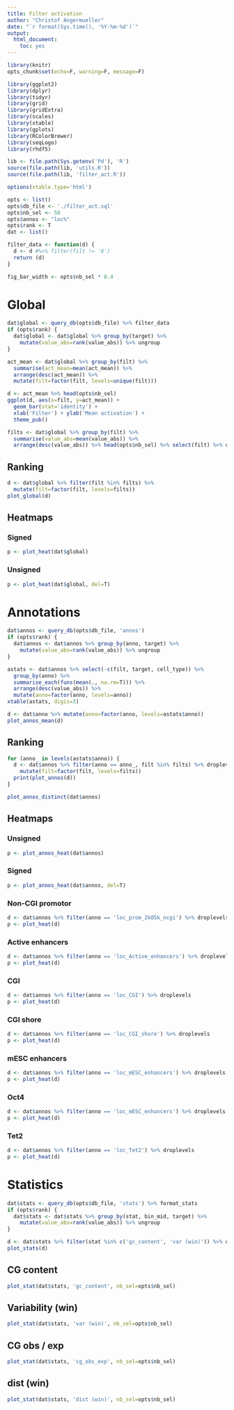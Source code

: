 ```yaml
---
title: Filter activation
author: "Christof Angermueller"
date: "`r format(Sys.time(), '%Y-%m-%d')`"
output:
  html_document:
    toc: yes
---
```


```r
library(knitr)
opts_chunk$set(echo=F, warning=F, message=F)
```

```r
library(ggplot2)
library(dplyr)
library(tidyr)
library(grid)
library(gridExtra)
library(scales)
library(xtable)
library(gplots)
library(RColorBrewer)
library(seqLogo)
library(rhdf5)

lib <- file.path(Sys.getenv('Pd'), 'R')
source(file.path(lib, 'utils.R'))
source(file.path(lib, 'filter_act.R'))
```

```r
options(xtable.type='html')
```

```r
opts <- list()
opts$db_file <- './filter_act.sql'
opts$nb_sel <- 50
opts$annos <- "loc%"
opts$rank <- T
dat <- list()

filter_data <- function(d) {
  d <- d #%>% filter(filt != '8')
  return (d)
}
```

<style>
img {
    max-width: none;
}
</style>

```r
fig_bar_width <- opts$nb_sel * 0.4
```

# Global

```r
dat$global <- query_db(opts$db_file) %>% filter_data
if (opts$rank) {
  dat$global <- dat$global %>% group_by(target) %>%
    mutate(value_abs=rank(value_abs)) %>% ungroup
}
```

```r
act_mean <- dat$global %>% group_by(filt) %>%
  summarise(act_mean=mean(act_mean)) %>%
  arrange(desc(act_mean)) %>%
  mutate(filt=factor(filt, levels=unique(filt)))
```

```r
d <- act_mean %>% head(opts$nb_sel)
ggplot(d, aes(x=filt, y=act_mean)) +
  geom_bar(stat='identity') +
  xlab('Filter') + ylab('Mean activation') +
  theme_pub()
```

```r
filts <- dat$global %>% group_by(filt) %>%
  summarise(value_abs=mean(value_abs)) %>%
  arrange(desc(value_abs)) %>% head(opts$nb_sel) %>% select(filt) %>% unlist
```


## Ranking

```r
d <- dat$global %>% filter(filt %in% filts) %>%
  mutate(filt=factor(filt, levels=filts))
plot_global(d)
```

## Heatmaps

### Signed
```r
p <- plot_heat(dat$global)
```

### Unsigned
```r
p <- plot_heat(dat$global, del=T)
```







# Annotations

```r
dat$annos <- query_db(opts$db_file, 'annos')
if (opts$rank) {
  dat$annos <- dat$annos %>% group_by(anno, target) %>%
    mutate(value_abs=rank(value_abs)) %>% ungroup
}
```

```r
astats <- dat$annos %>% select(-c(filt, target, cell_type)) %>%
  group_by(anno) %>%
  summarise_each(funs(mean(., na.rm=T))) %>%
  arrange(desc(value_abs)) %>%
  mutate(anno=factor(anno, levels=anno))
xtable(astats, digis=3)
```

```r
d <- dat$anno %>% mutate(anno=factor(anno, levels=astats$anno))
plot_annos_mean(d)
```

## Ranking
```r
for (anno_ in levels(astats$anno)) {
  d <- dat$annos %>% filter(anno == anno_, filt %in% filts) %>% droplevels %>%
    mutate(filt=factor(filt, levels=filts))
  print(plot_annos(d))
}
```

```r
plot_annos_distinct(dat$annos)
```

## Heatmaps

### Unsigned
```r
p <- plot_annos_heat(dat$annos)
```

### Signed
```r
p <- plot_annos_heat(dat$annos, del=T)
```

### Non-CGI promotor
```r
d <- dat$annos %>% filter(anno == 'loc_prom_2k05k_ncgi') %>% droplevels
p <- plot_heat(d)
```

### Active enhancers
```r
d <- dat$annos %>% filter(anno == 'loc_Active_enhancers') %>% droplevels
p <- plot_heat(d)
```

### CGI
```r
d <- dat$annos %>% filter(anno == 'loc_CGI') %>% droplevels
p <- plot_heat(d)
```

### CGI shore
```r
d <- dat$annos %>% filter(anno == 'loc_CGI_shore') %>% droplevels
p <- plot_heat(d)
```

### mESC enhancers
```r
d <- dat$annos %>% filter(anno == 'loc_mESC_enhancers') %>% droplevels
p <- plot_heat(d)
```

### Oct4
```r
d <- dat$annos %>% filter(anno == 'loc_mESC_enhancers') %>% droplevels
p <- plot_heat(d)
```

### Tet2
```r
d <- dat$annos %>% filter(anno == 'loc_Tet2') %>% droplevels
p <- plot_heat(d)
```







# Statistics

```r
dat$stats <- query_db(opts$db_file, 'stats') %>% format_stats
if (opts$rank) {
  dat$stats <- dat$stats %>% group_by(stat, bin_mid, target) %>%
    mutate(value_abs=rank(value_abs)) %>% ungroup
}
```

```r
d <- dat$stats %>% filter(stat %in% c('gc_content', 'var (win)')) %>% droplevels
plot_stats(d)
```

## CG content
```r
plot_stat(dat$stats, 'gc_content', nb_sel=opts$nb_sel)
```

## Variability (win)
```r
plot_stat(dat$stats, 'var (win)', nb_sel=opts$nb_sel)
```

## CG obs / exp
```r
plot_stat(dat$stats, 'cg_obs_exp', nb_sel=opts$nb_sel)
```

## dist (win)
```r
plot_stat(dat$stats, 'dist (win)', nb_sel=opts$nb_sel)
```

